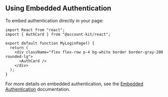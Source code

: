 ## Using Embedded Authentication

To embed authentication directly in your page:

```tsx twoslash
import React from "react";
import { AuthCard } from "@account-kit/react";

export default function MyLoginPage() {
  return (
    <div className="flex flex-row p-4 bg-white border border-gray-200 rounded-lg">
      <AuthCard />
    </div>
  );
}
```

For more details on embedded authentication, see the [Embedded Authentication](/wallets/react/ui-components#embedded-auth) documentation.
